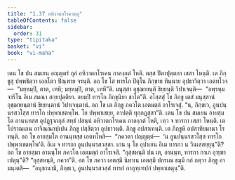 ```yaml
---
title: "1.37 อหิวาตกโรควตฺถุ"
tableOfContents: false
sidebar:
  order: 31
type: "tipitaka"
basket: "vi"
book: "vi-maha"
---
```



<DynamicBreadcrumb />

<Division number="100" book="vi-maha">

<Paragraph number="440" book="vi-maha">
เตน โข ปน สมเยน อญฺญตรํ กุลํ อหิวาตกโรเคน กาลงฺกตํ โหติ. ตสฺส ปิตาปุตฺตกา เสสา โหนฺติ. เต ภิกฺขูสุ ปพฺพชิตฺวา เอกโตว ปิณฺฑาย จรนฺติ. อถ โข โส ทารโก ปิตุโน ภิกฺขาย ทินฺนาย อุปธาวิตฺวา เอตทโวจ—  “มยฺหมฺปิ, ตาต, เทหิ; มยฺหมฺปิ, ตาต, เทหี”ติ. มนุสฺสา อุชฺฌายนฺติ ขิยฺยนฺติ วิปาเจนฺติ—  “อพฺรหฺมจาริโน อิเม สมณา สกฺยปุตฺติยา. อยมฺปิ ทารโก ภิกฺขุนิยา ชาโต”ติ. อโสฺสสุํ โข ภิกฺขู เตสํ มนุสฺสานํ อุชฺฌายนฺตานํ ขิยฺยนฺตานํ วิปาเจนฺตานํ. อถ โข เต ภิกฺขู ภควโต เอตมตฺถํ อาโรเจสุํ. “น, ภิกฺขเว, อูนปนฺนรสวโสฺส ทารโก ปพฺพาเชตพฺโพ. โย ปพฺพาเชยฺย, อาปตฺติ ทุกฺกฏสฺสา”ติ.
</Paragraph>

<Paragraph number="441" book="vi-maha">
เตน โข ปน สมเยน อายสฺมโต อานนฺทสฺส อุปฏฺฐากกุลํ สทฺธํ ปสนฺนํ อหิวาตกโรเคน กาลงฺกตํ โหติ, เทฺว จ ทารกา เสสา โหนฺติ. เต โปราณเกน อาจิณฺณกปฺเปน ภิกฺขู ปสฺสิตฺวา อุปธาวนฺติ. ภิกฺขู อปสาเทนฺติ. เต ภิกฺขูหิ อปสาทิยมานา โรทนฺติ. อถ โข อายสฺมโต อานนฺทสฺส เอตทโหสิ—  “ภควตา ปญฺญตฺตํ—  ‘น อูนปนฺนรสวโสฺส ทารโก ปพฺพาเชตพฺโพ’ติ. อิเม จ ทารกา อูนปนฺนรสวสฺสา. เกน นุ โข อุปาเยน อิเม ทารกา น วินเสฺสยฺยุนฺ”ติ? อถ โข อายสฺมา อานนฺโท ภควโต เอตมตฺถํ อาโรเจสิ. “อุสฺสหนฺติ ปน เต, อานนฺท, ทารกา กาเก อุฑฺฑาเปตุนฺ”ติ? “อุสฺสหนฺติ, ภควา”ติ. อถ โข ภควา เอตสฺมึ นิทาเน เอตสฺมึ ปกรเณ ธมฺมึ กถํ กตฺวา ภิกฺขู อามนฺเตสิ—  “อนุชานามิ, ภิกฺขเว, อูนปนฺนรสวสฺสํ ทารกํ กากุฑฺเฑปกํ ปพฺพาเชตุนฺ”ติ.
</Paragraph>
</Division>
